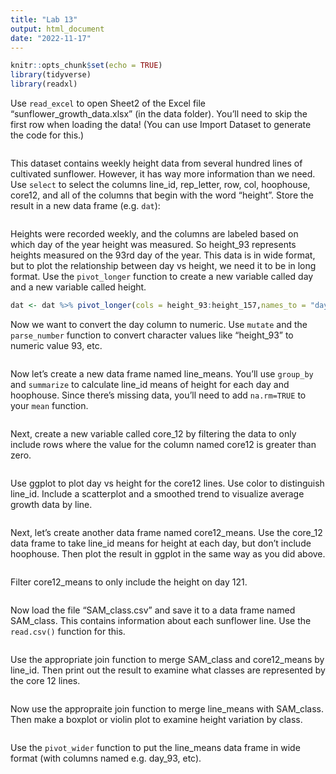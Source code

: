 ```yaml
---
title: "Lab 13"
output: html_document
date: "2022-11-17"
---
```


```r
knitr::opts_chunk$set(echo = TRUE)
library(tidyverse)
library(readxl)
```

Use `read_excel` to open Sheet2 of the Excel file "sunflower_growth_data.xlsx" (in the data folder). You'll need to skip the first row when loading the data! (You can use Import Dataset to generate the code for this.)

```r

```

This dataset contains weekly height data from several hundred lines of cultivated sunflower. However, it has way more information than we need. Use `select` to select the columns line_id, rep_letter, row, col, hoophouse, core12, and all of the columns that begin with the word "height". Store the result in a new data frame (e.g. `dat`):

```r

```

Heights were recorded weekly, and the columns are labeled based on which day of the year height was measured. So height_93 represents heights measured on the 93rd day of the year. This data is in wide format, but to plot the relationship between day vs height, we need it to be in long format. Use the `pivot_longer` function to create a new variable called day and a new variable called height.

```r
dat <- dat %>% pivot_longer(cols = height_93:height_157,names_to = "day",values_to = "height")
```

Now we want to convert the day column to numeric. Use `mutate` and the `parse_number` function to convert character values like "height_93" to numeric value 93, etc.

```r

```

Now let's create a new data frame named line_means. You'll use `group_by` and `summarize` to calculate line_id means of height for each day and hoophouse. Since there's missing data, you'll need to add `na.rm=TRUE` to your `mean` function.

```r

```

Next, create a new variable called core_12 by filtering the data to only include rows where the value for the column named core12 is greater than zero.

```r

```

Use ggplot to plot day vs height for the core12 lines. Use color to distinguish line_id. Include a scatterplot and a smoothed trend to visualize average growth data by line.

```r

```

Next, let's create another data frame named core12_means. Use the core_12 data frame to take line_id means for height at each day, but don't include hoophouse. Then plot the result in ggplot in the same way as you did above.

```r

```

Filter core12_means to only include the height on day 121.

```r

```

Now load the file "SAM_class.csv" and save it to a data frame named SAM_class. This contains information about each sunflower line. Use the `read.csv()` function for this.

```r

```

Use the appropriate join function to merge SAM_class and core12_means by line_id. Then print out the result to examine what classes are represented by the core 12 lines.

```r

```

Now use the appropraite join function to merge line_means with SAM_class. Then make a boxplot or violin plot to examine height variation by class.

```r

```

Use the `pivot_wider` function to put the line_means data frame in wide format (with columns named e.g. day_93, etc).

```r

```